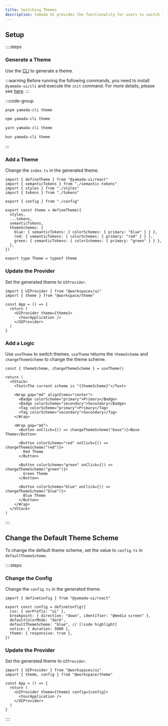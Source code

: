 ```yaml
---
title: Switching Themes
description: Yamada UI provides the functionality for users to switch themes.
---
```


## Setup

::::steps

### Generate a Theme

Use the [CLI](/docs/theming/cli) to generate a theme.

:::warning
Before running the following commands, you need to install `@yamada-ui/cli` and execute the `init` command. For more details, please see [here](/docs/get-started/cli).
:::

:::code-group

```bash [pnpm]
pnpm yamada-cli theme
```

```bash [npm]
npm yamada-cli theme
```

```bash [yarn]
yarn yamada-cli theme
```

```bash [bun]
bun yamada-cli theme
```

:::

### Add a Theme

Change the `index.ts` in the generated theme.

```tsx title="theme/index.ts"
import { defineTheme } from "@yamada-ui/react"
import { semanticTokens } from "./semantic-tokens"
import { styles } from "./styles"
import { tokens } from "./tokens"

export { config } from "./config"

export const theme = defineTheme({
  styles,
  ...tokens,
  semanticTokens,
  themeSchemes: {
    blue: { semanticTokens: { colorSchemes: { primary: "blue" } } },
    red: { semanticTokens: { colorSchemes: { primary: "red" } } },
    green: { semanticTokens: { colorSchemes: { primary: "green" } } },
  },
})

export type Theme = typeof theme
```

### Update the Provider

Set the generated theme to `UIProvider`.

```tsx {2,6}
import { UIProvider } from "@workspaces/ui"
import { theme } from "@workspace/theme"

const App = () => {
  return (
    <UIProvider theme={theme}>
      <YourApplication />
    </UIProvider>
  )
}
```

### Add a Logic

Use `useTheme` to switch themes. `useTheme` returns the `themeScheme` and `changeThemeScheme` to change the theme scheme.

```tsx preview functional client
const { themeScheme, changeThemeScheme } = useTheme()

return (
  <VStack>
    <Text>The current scheme is "{themeScheme}"</Text>

    <Wrap gap="md" alignItems="center">
      <Badge colorScheme="primary">Primary</Badge>
      <Badge colorScheme="secondary">Secondary</Badge>
      <Tag colorScheme="primary">Primary</Tag>
      <Tag colorScheme="secondary">Secondary</Tag>
    </Wrap>

    <Wrap gap="md">
      <Button onClick={() => changeThemeScheme("base")}>Base Theme</Button>

      <Button colorScheme="red" onClick={() => changeThemeScheme("red")}>
        Red Theme
      </Button>

      <Button colorScheme="green" onClick={() => changeThemeScheme("green")}>
        Green Theme
      </Button>

      <Button colorScheme="blue" onClick={() => changeThemeScheme("blue")}>
        Blue Theme
      </Button>
    </Wrap>
  </VStack>
)
```

::::

## Change the Default Theme Scheme

To change the default theme scheme, set the value to `config.ts` in `defaultThemeScheme`.

::::steps

### Change the Config

Change the `config.ts` in the generated theme.

```tsx title="theme/config.ts"
import { defineConfig } from "@yamada-ui/react"

export const config = defineConfig({
  css: { varPrefix: "ui" },
  breakpoint: { direction: "down", identifier: "@media screen" },
  defaultColorMode: "dark",
  defaultThemeScheme: "blue", // [!code highlight]
  notice: { duration: 5000 },
  theme: { responsive: true },
})
```

### Update the Provider

Set the generated theme to `UIProvider`.

```tsx {2,6}
import { UIProvider } from "@workspaces/ui"
import { theme, config } from "@workspace/theme"

const App = () => {
  return (
    <UIProvider theme={theme} config={config}>
      <YourApplication />
    </UIProvider>
  )
}
```

::::
